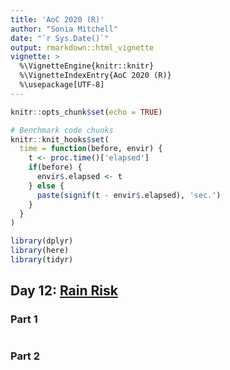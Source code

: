 ```yaml
---
title: 'AoC 2020 (R)'
author: "Sonia Mitchell"
date: "`r Sys.Date()`"
output: rmarkdown::html_vignette
vignette: >
  %\VignetteEngine{knitr::knitr}
  %\VignetteIndexEntry{AoC 2020 (R)}
  %\usepackage[UTF-8]
---
```


```r
knitr::opts_chunk$set(echo = TRUE)

# Benchmark code chunks
knitr::knit_hooks$set(
  time = function(before, envir) {
    t <- proc.time()['elapsed']
    if(before) {
      envir$.elapsed <- t
    } else {
      paste(signif(t - envir$.elapsed), 'sec.')
    }
  }
)
```

```r
library(dplyr)
library(here)
library(tidyr)
```

## Day 12: [Rain Risk](https://adventofcode.com/2020/day/12)

### Part 1

```R
```

### Part 2

```R
```
